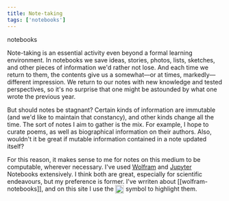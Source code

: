 ```yaml
---
title: Note-taking
tags: ['notebooks']
---
```


<NoteTag color="gray">notebooks</NoteTag>

Note-taking is an essential activity even beyond a formal learning environment. In notebooks we save ideas, stories, photos, lists, sketches, and other pieces of information we'd rather not lose. And each time we return to them, the contents give us a somewhat—or at times, markedly—different impression. We return to our notes with new knowledge and tested perspectives, so it's no surprise that one might be astounded by what one wrote the previous year.

But should notes be stagnant? Certain kinds of information are immutable (and we'd like to maintain that constancy), and other kinds change all the time. The sort of notes I aim to gather is the mix. For example, I hope to curate poems, as well as biographical information on their authors. Also, wouldn't it be great if mutable information contained in a note updated itself?

For this reason, it makes sense to me for notes on this medium to be computable, wherever necessary. I've used [Wolfram](https://www.wolfram.com/notebooks/) and [Jupyter](https://jupyter.org/) Notebooks extensively. I think both are great, especially for scientific endeavours, but my preference is former. I've wrriten about [[wolfram-notebooks]], and on this site I use the <img src="https://raw.githubusercontent.com/m-arti/ms-notes/4ccb62f36641cd886207d3a35bc403f40a5cf7a7/images/wolfram-icon.svg" alt="Meta Wolfram Notebook on this site" style="width:20px; display:inline; vertical-align:middle;"/> symbol to highlight them.
